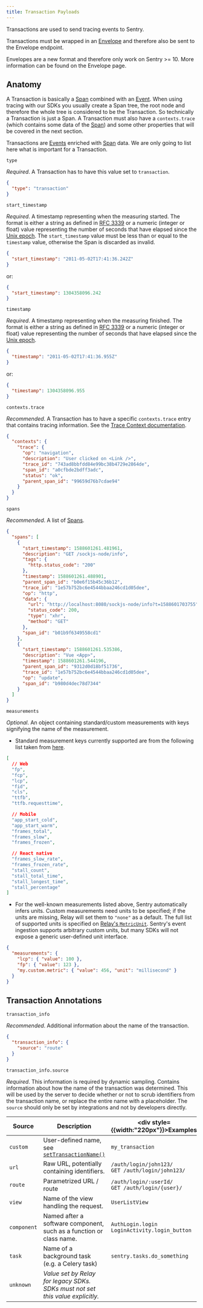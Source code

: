 ```yaml
---
title: Transaction Payloads
---
```


Transactions are used to send tracing events to Sentry.

Transactions must be wrapped in an [Envelope](/sdk/data-model/envelopes/) and therefore also be sent to the Envelope endpoint.

<Alert title="Note on backwards compatibility" level="info">
  Envelopes are a new format and therefore only work on Sentry >= 10. More
  information can be found on the <Link to="/sdk/data-model/envelopes/">Envelope</Link> page.
</Alert>

## Anatomy

A Transaction is basically a [Span](/sdk/event-payloads/span/) combined with an [Event](/sdk/event-payloads/). When using
tracing with our SDKs you usually create a Span tree, the root node and therefore the whole tree is considered to be the Transaction.
So technically a Transaction is just a Span. A Transaction must also have a `contexts.trace` (which contains some data of the [Span](/sdk/event-payloads/span/)) and some other
properties that will be covered in the next section.

Transactions are [Events](/sdk/event-payloads/) enriched with [Span](/sdk/event-payloads/span/) data.
We are only going to list here what is important for a Transaction.

`type`

_Required_. A Transaction has to have this value set to `transaction`.

  ```json
  {
    "type": "transaction"
  }
  ```

`start_timestamp`

_Required_. A timestamp representing when the measuring started. The
  format is either a string as defined in [RFC
  3339](https://tools.ietf.org/html/rfc3339) or a numeric (integer or float)
  value representing the number of seconds that have elapsed since the [Unix
  epoch](https://en.wikipedia.org/wiki/Unix_time). The `start_timestamp` value must be less than or
  equal to the `timestamp` value, otherwise the Span is discarded as invalid.

  ```json
  {
    "start_timestamp": "2011-05-02T17:41:36.242Z"
  }
  ```

or:

  ```json
  {
    "start_timestamp": 1304358096.242
  }
  ```

`timestamp`

_Required_. A timestamp representing when the measuring finished. The
  format is either a string as defined in [RFC
  3339](https://tools.ietf.org/html/rfc3339) or a numeric (integer or float)
  value representing the number of seconds that have elapsed since the [Unix
  epoch](https://en.wikipedia.org/wiki/Unix_time).

  ```json
  {
    "timestamp": "2011-05-02T17:41:36.955Z"
  }
  ```

or:

  ```json
  {
    "timestamp": 1304358096.955
  }
  ```

`contexts.trace`

_Recommended_. A Transaction has to have a specific `contexts.trace` entry that contains tracing information. See the [Trace Context documentation](/sdk/event-payloads/contexts/#trace-context).

```json
{
  "contexts": {
    "trace": {
      "op": "navigation",
      "description": "User clicked on <Link />",
      "trace_id": "743ad8bbfdd84e99bc38b4729e2864de",
      "span_id": "a0cfbde2bdff3adc",
      "status": "ok",
      "parent_span_id": "99659d76b7cdae94"
    }
  }
}
```

`spans`

_Recommended_. A list of [Spans](/sdk/event-payloads/span/).

```json
{
  "spans": [
    {
      "start_timestamp": 1588601261.481961,
      "description": "GET /sockjs-node/info",
      "tags": {
        "http.status_code": "200"
      },
      "timestamp": 1588601261.488901,
      "parent_span_id": "b0e6f15b45c36b12",
      "trace_id": "1e57b752bc6e4544bbaa246cd1d05dee",
      "op": "http",
      "data": {
        "url": "http://localhost:8080/sockjs-node/info?t=1588601703755",
        "status_code": 200,
        "type": "xhr",
        "method": "GET"
      },
      "span_id": "b01b9f6349558cd1"
    },
    {
      "start_timestamp": 1588601261.535386,
      "description": "Vue <App>",
      "timestamp": 1588601261.544196,
      "parent_span_id": "9312d0d18bf51736",
      "trace_id": "1e57b752bc6e4544bbaa246cd1d05dee",
      "op": "update",
      "span_id": "b980d4dec78d7344"
    }
  ]
}
```

`measurements`

_Optional_. An object containing standard/custom measurements with keys signifying the name of the measurement.

- Standard measurement keys currently supported are from the following list taken from [here](https://github.com/getsentry/sentry/blob/a8c960a933d2ded5225841573d8fc426a482ca9c/static/app/utils/discover/fields.tsx#L654-L676).

```json
[
  // Web
  "fp",
  "fcp",
  "lcp",
  "fid",
  "cls",
  "ttfb",
  "ttfb.requesttime",

  // Mobile
  "app_start_cold",
  "app_start_warm",
  "frames_total",
  "frames_slow",
  "frames_frozen",

  // React native
  "frames_slow_rate",
  "frames_frozen_rate",
  "stall_count",
  "stall_total_time",
  "stall_longest_time",
  "stall_percentage"
]
```

- For the well-known measurements listed above, Sentry automatically infers units. Custom measurements need units to be specified; if the units are missing, Relay will set them to `"none"` as a default. The full list of supported units is specified on [Relay's `MetricUnit`](https://getsentry.github.io/relay/relay_metrics/enum.MetricUnit.html). Sentry's event ingestion supports arbitrary custom units, but many SDKs will not expose a generic user-defined unit interface.

```json
{
  "measurements": {
    "lcp": { "value": 100 },
    "fp": { "value": 123 },
    "my.custom.metric": { "value": 456, "unit": "millisecond" }
  }
}
```

## Transaction Annotations

`transaction_info`

_Recommended_. Additional information about the name of the transaction.

```json
{
  "transaction_info": {
    "source": "route"
  }
}
```

`transaction_info.source`

_Required_. This information is required by dynamic sampling.
Contains information about how the name of the transaction was determined.
This will be used by the server to decide whether or not to scrub identifiers
from the transaction name, or replace the entire name with a placeholder. The `source` should
only be set by integrations and not by developers directly.

| Source      | Description                                                                                                                     | <div style={{width:"220px"}}>Examples</div>                |
| ----------- | ------------------------------------------------------------------------------------------------------------------------------- | ------------------------------------------------------ |
| `custom`    | User-defined name, see [`setTransactionName()`](https://docs.sentry.io/platforms/javascript/enriching-events/transaction-name/) | `my_transaction`                                       |
| `url`       | Raw URL, potentially containing identifiers.                                                                                    | `/auth/login/john123/`<br />`GET /auth/login/john123/` |
| `route`     | Parametrized URL / route                                                                                                        | `/auth/login/:userId/`<br />`GET /auth/login/{user}/`  |
| `view`      | Name of the view handling the request.                                                                                          | `UserListView`                                         |
| `component` | Named after a software component, such as a function or class name.                                                             | `AuthLogin.login`<br /> `LoginActivity.login_button`   |
| `task`      | Name of a background task (e.g. a Celery task)                                                                                  | `sentry.tasks.do_something`                            |
| `unknown`   | _Value set by Relay for legacy SDKs. SDKs must not set this value explicitly._                                                  |                                                        |
